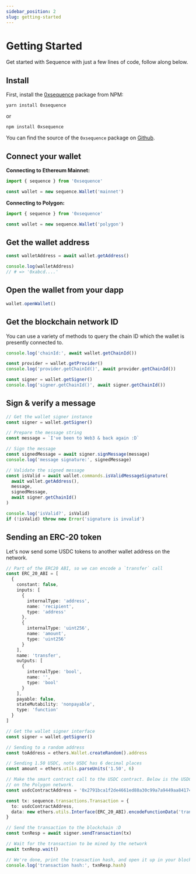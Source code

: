 ```yaml
---
sidebar_position: 2
slug: getting-started
---
```


# Getting Started

Get started with Sequence with just a few lines of code, follow along below.

## Install

First, install the [0xsequence](https://www.npmjs.com/package/0xsequence) package from NPM:

```shell
yarn install 0xsequence
```

or

```shell
npm install 0xsequence
```

You can find the source of the `0xsequence` package on [Github](https://github.com/0xsequence/sequence.js).


## Connect your wallet

**Connecting to Ethereum Mainnet:**

```ts
import { sequence } from '0xsequence'

const wallet = new sequence.Wallet('mainnet')
```

**Connecting to Polygon:**
```ts
import { sequence } from '0xsequence'

const wallet = new sequence.Wallet('polygon')
```

## Get the wallet address

```ts
const walletAddress = await wallet.getAddress()

console.log(walletAddress)
// # => '0xabcd....'
```

## Open the wallet from your dapp

```ts
wallet.openWallet()
```

## Get the blockchain network ID

You can use a variety of methods to query the chain ID which the wallet is presently
connected to.

```ts
console.log('chainId:', await wallet.getChainId())

const provider = wallet.getProvider()
console.log('provider.getChainId()', await provider.getChainId())

const signer = wallet.getSigner()
console.log('signer.getChainId()', await signer.getChainId())
```


## Sign & verify a message

```ts
// Get the wallet signer instance
const signer = wallet.getSigner()

// Prepare the message string
const message = `I've been to Web3 & back again :D`

// Sign the message
const signedMessage = await signer.signMessage(message)
console.log('message signature:', signedMessage)

// Validate the signed message
const isValid = await wallet.commands.isValidMessageSignature(
  await wallet.getAddress(),
  message,
  signedMessage,
  await signer.getChainId()
)

console.log('isValid?', isValid)
if (!isValid) throw new Error('signature is invalid')
```


## Sending an ERC-20 token

Let's now send some USDC tokens to another wallet address on the network.

```ts
// Part of the ERC20 ABI, so we can encode a `transfer` call
const ERC_20_ABI = [
  {
    constant: false,
    inputs: [
      {
        internalType: 'address',
        name: 'recipient',
        type: 'address'
      },
      {
        internalType: 'uint256',
        name: 'amount',
        type: 'uint256'
      }
    ],
    name: 'transfer',
    outputs: [
      {
        internalType: 'bool',
        name: '',
        type: 'bool'
      }
    ],
    payable: false,
    stateMutability: 'nonpayable',
    type: 'function'
  }
]

// Get the wallet signer interface
const signer = wallet.getSigner()

// Sending to a random address
const toAddress = ethers.Wallet.createRandom().address

// Sending 1.50 USDC, note USDC has 6 decimal places
const amount = ethers.utils.parseUnits('1.50', 6)

// Make the smart contract call to the USDC contract. Below is the USDC smart contract address
// on the Polygon network.
const usdcContractAddress = '0x2791bca1f2de4661ed88a30c99a7a9449aa84174'

const tx: sequence.transactions.Transaction = {
  to: usdcContractAddress,
  data: new ethers.utils.Interface(ERC_20_ABI).encodeFunctionData('transfer', [toAddress, amount.toHexString()])
}

// Send the transaction to the blockchain :D
const txnResp = await signer.sendTransaction(tx)

// Wait for the transaction to be mined by the network
await txnResp.wait()

// We're done, print the transaction hash, and open it up in your block explorer
console.log('transaction hash:', txnResp.hash)
```